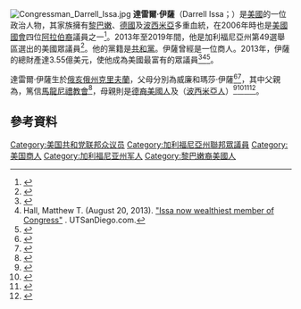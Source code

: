 [[File:Congressman_Darrell_Issa.jpg|thumb]]
'''達雷爾·伊薩'''（Darrell Issa；{{bd|1953年|11月1日}}）是[[美國|美國]]的一位政治人物，其家族擁有[[黎巴嫩|黎巴嫩]]、[[德國|德國]]及[[波西米亞|波西米亞]]多重血統，在2006年時也是[[美國國會|美國國會]]四位[[阿拉伯裔美國人|阿拉伯裔]]議員之一<ref>{{cite book|url=https://books.google.com/books?id=dBOF8Q685mAC&q=Charles+Boustany+lebanon&pg=PA775|title=Congressional Record, V. 152, Pt. 14, September 2006|first=U. S.|last=Congress|date=October 28, 2010|publisher=Government Printing Office|isbn=9780160867804|access-date=November 12, 2016|via=Google Books|archive-date=2022-01-26|archive-url=https://web.archive.org/web/20220126173145/https://books.google.com/books?id=dBOF8Q685mAC&q=Charles+Boustany+lebanon&pg=PA775|dead-url=no}}</ref>。2013年至2019年間，他是加利福尼亞州第49選舉區選出的美國眾議員<ref>{{cite web|url=http://wedrawthelines.ca.gov/downloads/meeting_handouts_082011/map_20110815_ap_cd_49_certified.pdf|title=District 49|date=August 2011|work=California Redistricting Commission certified map|publisher=Healthy City|accessdate=January 5, 2013|archive-url=https://web.archive.org/web/20130325070703/http://wedrawthelines.ca.gov/downloads/meeting_handouts_082011/map_20110815_ap_cd_49_certified.pdf|archive-date=2013-03-25|dead-url=yes}}</ref>。他的黨籍是[[共和黨_(美國)|共和黨]]。伊薩曾經是一位商人。2013年，伊薩的總財產達3.55億美元，使他成為美國最富有的眾議員<ref>{{cite web|url=http://thehill.com/business-a-lobbying/317429-the-hills-50-wealthiest-lawmakers-?start=1|accessdate=September 30, 2013|title=Issa tops The Hill's 50 Wealthiest|publisher=TheHill.com|date=September 30, 2013|author=Ruyle, Megan|archive-date=2013-08-24|archive-url=https://web.archive.org/web/20130824151040/http://thehill.com/business-a-lobbying/317429-the-hills-50-wealthiest-lawmakers-?start=1|dead-url=no}}</ref><ref>Hall, Matthew T. (August 20, 2013). [http://utsandiego.com/news/2013/aug/20/issa-wealthiest-member-congress "Issa now wealthiest member of Congress"] {{webarchive|url=https://archive.is/20140222024322/http://utsandiego.com/news/2013/aug/20/issa-wealthiest-member-congress |date=2014-02-22 }}. UTSanDiego.com.</ref><ref>{{cite news|url=http://www.theatlantic.com/politics/archive/2014/09/how-did-members-of-congress-get-so-wealthy/379848/|title=How Did Members of Congress Get So Wealthy?|last=Gordon|first=Noah|date=September 9, 2014|work=The Atlantic|accessdate=September 9, 2014|archive-date=2021-02-27|archive-url=https://web.archive.org/web/20210227041432/https://www.theatlantic.com/politics/archive/2014/09/how-did-members-of-congress-get-so-wealthy/379848/|dead-url=no}}</ref>。

達雷爾·伊薩生於[[俄亥俄州|俄亥俄州]][[克里夫蘭|克里夫蘭]]，父母分別為威廉和瑪莎·伊薩<ref>{{cite news|author=Leduff, Charlie|date=July 23, 2003|url=https://www.nytimes.com/2003/07/23/us/california-recall-backer-feels-heat.html|title=California Recall Backer Feels Heat|work=Nytimes.com|access-date=September 30, 2013|archive-date=2022-01-26|archive-url=https://web.archive.org/web/20220126173627/https://www.nytimes.com/2003/07/23/us/california-recall-backer-feels-heat.html|dead-url=no}}</ref><ref>{{cite web|url=https://pqasb.pqarchiver.com/latimes/access/158119841.html?dids=158119841:158119841&FMT=ABS&FMTS=ABS:FT&type=current&date=Sep+01%2C+2002&author=FAYE+FIORE&pub=Los+Angeles+Times&desc=The+Rock%2C+the+Hard+Place+and+the+Man+in+the+Middle%3B+As+'an+Arab+American+Who+Grew+Up+Delivering+Poultry+for+a+Rabbi%2C'+San+Diego-+Area+Congressman+Darrell+Issa+Is+Facing+a+Telling+Post-Sept.+11+Political+Dilemma%3A+'So+Who+Am+I%3F'&pqatl=google|title=Los Angeles Times: The Rock, the Hard Place and the Man in the Middle|publisher=Pqasb.pqarchiver.com|date=September 1, 2002|access-date=September 30, 2013|url-access=subscription|archive-date=2013-03-25|archive-url=https://web.archive.org/web/20130325070718/http://pqasb.pqarchiver.com/latimes/access/158119841.html?dids=158119841%3A158119841&FMT=ABS&FMTS=ABS%3AFT&type=current&date=Sep%2001%2C%202002&author=FAYE%20FIORE&pub=Los%20Angeles%20Times&desc=The%20Rock%2C%20the%20Hard%20Place%20and%20the%20Man%20in%20the%20Middle%3B%20As%20%27an%20Arab%20American%20Who%20Grew%20Up%20Delivering%20Poultry%20for%20a%20Rabbi%2C%27%20San%20Diego-%20Area%20Congressman%20Darrell%20Issa%20Is%20Facing%20a%20Telling%20Post-Sept.%2011%20Political%20Dilemma%3A%20%27So%20Who%20Am%20I%3F%27&pqatl=google|dead-url=no}}</ref>，其中父親為{{Link-en|黎巴嫩裔美國人|Lebanese American}}，篤信[[馬龍尼禮教會|馬龍尼禮教會]]<ref>{{cite web|url=https://www.facebook.com/darrellissa/info/?tab=page_info|title=Darrell Issa - About - Facebook|website=[[Facebook|Facebook]]|access-date=November 12, 2016|archive-date=2022-01-26|archive-url=https://web.archive.org/web/20220126173146/https://www.facebook.com/darrellissa/info/?tab=page_info|dead-url=no}}</ref>，母親則是[[德裔美國人|德裔美國人]]及{{Link-en|捷克裔美國人|Czech American}}（[[波西米亞人|波西米亞人]]）<ref name=WaPo2001>{{cite news|title=Transcript: Issa on Bomb Plot|issue=On Politics|newspaper=The Washington Post|date=December 12, 2001|author=eMediaMillWorks|access-date=September 7, 2013|url=https://www.washingtonpost.com/wp-srv/onpolitics/transcripts/issa_text121201.html|quote=Following is the full transcript of a press conference held by Rep. Darrell Issa (R-Calif.) on the reported plot to bomb his California offices. Rep. Issa is the grandson of Lebanese immigrants. Other speakers: Rep. Tom Lantos (D-Calif.), Rep. Benjamin A. Gilman (R-N.Y.), Rep. Steve Israel (D-N.Y.), Rep. Gary L. Ackerman (D-N.Y.) and Rep. Jerrold Nadler (D-N.Y.).|archive-date=2012-11-09|archive-url=https://web.archive.org/web/20121109002624/http://www.washingtonpost.com/wp-srv/onpolitics/transcripts/issa_text121201.html|dead-url=no}}</ref><ref>{{cite web|url=https://www.washingtonpost.com/wp-srv/aponline/20011026/aponline175845_000.htm|archive-url=https://web.archive.org/web/20140203013459/http://www.washingtonpost.com/wp-srv/aponline/20011026/aponline175845_000.htm|url-status=dead|archive-date=February 3, 2014|title=Rep. Issa: I Was Profiling Victim|work=Washingtonpost.com|date=October 26, 2001|access-date=September 30, 2013}}</ref><ref>{{Cite web|url=https://votesmart.org/candidate/biography/16553/darrell-issa#.W-KZIHpKg0o|title=The Voter's Self Defense System|website=Vote Smart|language=en-US|access-date=November 7, 2018|archive-date=2019-08-14|archive-url=https://web.archive.org/web/20190814213937/https://votesmart.org/candidate/biography/16553/darrell-issa#.W-KZIHpKg0o|dead-url=no}}</ref><ref>{{Cite news|url=https://www.newyorker.com/magazine/2011/01/24/dont-look-back-ryan-lizza|title=Don't Look Back|magazine=The New Yorker|access-date=November 7, 2018|language=en-US|archive-date=2014-06-30|archive-url=https://web.archive.org/web/20140630131415/http://www.newyorker.com/reporting/2011/01/24/110124fa_fact_lizza?currentPage=all|dead-url=no}}</ref>。

== 參考資料 ==
{{reflist}}
{{normdaten}}
{{DEFAULTSORT:issa}}
[[Category:美国共和党联邦众议员|Category:美国共和党联邦众议员]]
[[Category:加利福尼亞州聯邦眾議員|Category:加利福尼亞州聯邦眾議員]]
[[Category:美国商人|Category:美国商人]]
[[Category:加利福尼亚州军人|Category:加利福尼亚州军人]]
[[Category:黎巴嫩裔美國人|Category:黎巴嫩裔美國人]]